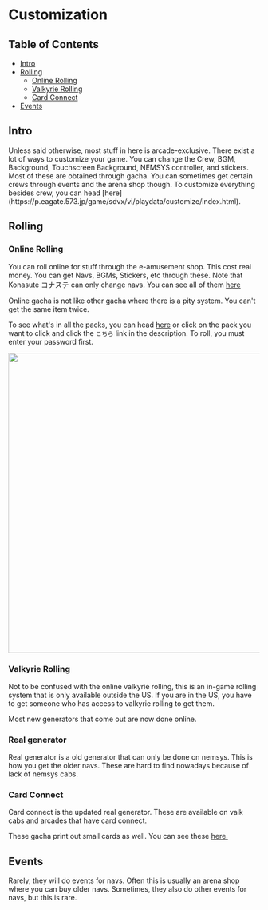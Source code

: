 
# Customization
## Table of Contents
- [Intro](/compendium/customization#intro)
- [Rolling](/compendium/customization#rolling)
    - [Online Rolling](/compendium/customization#online-rolling)
    - [Valkyrie Rolling](/compendium/customization#valkyrie-rolling)
    - [Card Connect](/compendium/customization#card-connect)
- [Events](/compendium/customization#events)

## Intro
<Callout>
    Unless said otherwise, most stuff in here is arcade-exclusive.
</Callout>
There exist a lot of ways to customize your game. You can change the Crew, BGM,
Background, Touchscreen Background, NEMSYS controller, and stickers. Most of
these are obtained through gacha. You can sometimes get certain crews through
events and the arena shop though. To customize everything besides crew, you can
head [here](https://p.eagate.573.jp/game/sdvx/vi/playdata/customize/index.html).

## Rolling
### Online Rolling
You can roll online for stuff through the e-amusement shop. This cost real
money. You can get Navs, BGMs, Stickers, etc through these. Note that Konasute
コナステ can only change navs. You can see all of them 
[here](https://p.eagate.573.jp/gate/p/eamusement/coop/mall.html?fromlist&dt=%2FSOUND%20VOLTEX%2F)

Online gacha is not like other gacha where there is a pity system. You can't get the same item twice.

To see what's in all the packs, you can head
[here](https://p.eagate.573.jp/game/sdvx/vi/pregene/index.html?series_id=1) or
click on the pack you want to click and click the `こちら` link in the
description. To roll, you must enter your password first.

<div className="flex items-center justify-center mt-3">
 <img src='/compendium/customization/rolling.png' width="600"/>
</div>


### Valkyrie Rolling
Not to be confused with the online valkyrie rolling, this is an in-game rolling
system that is only available outside the US. If you are in the US, you have to get someone who has access to valkyrie rolling to get them.

Most new generators that come out are now done online. 

### Real generator
Real generator is a old generator that can only be done on nemsys. This is how you get the older navs. These are hard to find nowadays because of lack of nemsys cabs.

### Card Connect
Card connect is the updated real generator. These are available on valk cabs and arcades that have card connect.

These gacha print out small cards as well. You can see these [here.](https://p.eagate.573.jp/game/card_connect/1/gacha/sdvx.html)


## Events
Rarely, they will do events for navs. Often this is usually an arena shop where you can buy older navs. Sometimes, they also do other events for navs, but this is rare.
